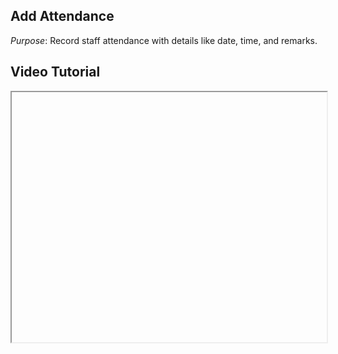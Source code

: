 


<div className="mdx-content">

## Add Attendance



*Purpose*: Record staff attendance with details like date, time, and remarks.

## Video Tutorial



<iframe
  width="100%"
  height="400"
  title="Add Attendance Tutorial"
  allowFullScreen
  className="rounded-lg"
/>

---

## Steps:



❶ **On the dashboard, navigate to the “Staff” section.**  
❷ **Click on the “Attendance” tab from the top navigation menu.**  
❸ **Click the “Add Attendance” button at the top-right corner.**  
❹ **A right-side panel will open where you must choose the Attendance Type: Present, Absent, or Half Day.**  
❺ **Select the Staff Name, then choose the Date for the attendance entry.**  
❻ **Enter Clock-in and Clock-out times, and optionally add Remarks.**  
❼ **Click “Add Attendance” to save the entry.**

---

**Tip for First-Time Users**:  
Helps in tracking punctuality, managing payroll, and monitoring shift hours accurately.

<div className="space-y-4 mt-6">

<div className="my-10 border-t border-gray-200" />

## More questions about this


</div>
<div className="space-y-4 mt-6">
  <details className="bg-white rounded-md p-4 border border-gray-300">
  <summary
    className="font-medium text-base text-gray-900"
    style={{
      backgroundColor: 'transparent',
      outline: 'none',
      cursor: 'pointer',
      userSelect: 'none',
      listStyle: 'none',
    }}
  >Can I edit attendance after submitting?</summary>
   <p className="mt-2 text-sm text-gray-700">
      Yes, go to the Attendance tab, find the entry, and use the edit option to make changes.
    </p>
  </details>

  <details className="bg-white rounded-md p-4 border border-gray-300">
  <summary
    className="font-medium text-base text-gray-900"
    style={{
      backgroundColor: 'transparent',
      outline: 'none',
      cursor: 'pointer',
      userSelect: 'none',
      listStyle: 'none',
    }}
  >Can I mark attendance for multiple staff members at once?</summary>
    <p className="mt-2 text-sm text-gray-700">
      Currently, attendance needs to be added one staff member at a time.
    </p>
  </details>
</div>
</div>

---

<div className="space-y-4 mt-6">

<div className="my-10 border-t border-gray-200" />

<div className="mdx-content mt-10">

Was this article helpful?

<div style={{ display: 'flex', gap: '1rem' }}>
  <button style={{ padding: '0.5rem', borderRadius: '9999px', backgroundColor: '#f0f0f0' }}>
    👍
  </button>
  <button style={{ padding: '0.5rem', borderRadius: '9999px', backgroundColor: '#f0f0f0' }}>
    👎
  </button>
</div>
</div>

---
</div>
